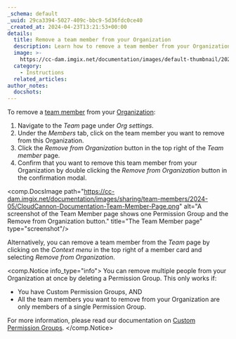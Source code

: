 ```yaml
---
_schema: default
_uuid: 29ca3394-5027-409c-bbc9-5d36fdc0ce40
_created_at: 2024-04-23T13:21:53+00:00
details:
  title: Remove a team member from your Organization
  description: Learn how to remove a team member from your Organization.
  image: >-
    https://cc-dam.imgix.net/documentation/images/default-thumbnail/2023-Q4/CloudCannon-Documentation-Thumbnail.png
  category:
    - Instructions
  related_articles:
author_notes:
  docshots:
---
```

To remove a [team member](/documentation/articles/what-is-a-team-member/) from your [Organization](/documentation/articles/what-is-an-organization/):

1. Navigate to the *Team* page under *Org settings*.
2. Under the *Members* tab, click on the team member you want to remove from this Organization.
3. Click the *Remove from Organization* button in the top right of the *Team member* page.
4. Confirm that you want to remove this team member from your Organization by double clicking the *Remove from Organization* button in the confirmation modal.

<comp.DocsImage path="https://cc-dam.imgix.net/documentation/images/sharing/team-members/2024-05/CloudCannon-Documentation-Team-Member-Page.png" alt="A screenshot of the Team Member page shows one Permission Group and the Remove from Organization button." title="The Team Member page" type="screenshot"/>

Alternatively, you can remove a team member from the *Team* page by clicking on the *Context menu* in the top right of a member card and selecting *Remove from Organization*.

<comp.Notice info_type="info">
  You can remove multiple people from your Organization at once by deleting a Permission Group. This only works if:

  * You have Custom Permission Groups, AND
  * All the team members you want to remove from your Organization are only members of a single Permission Group.

  For more information, please read our documentation on [Custom Permission Groups](/documentation/articles/what-are-custom-permission-groups/).
</comp.Notice>